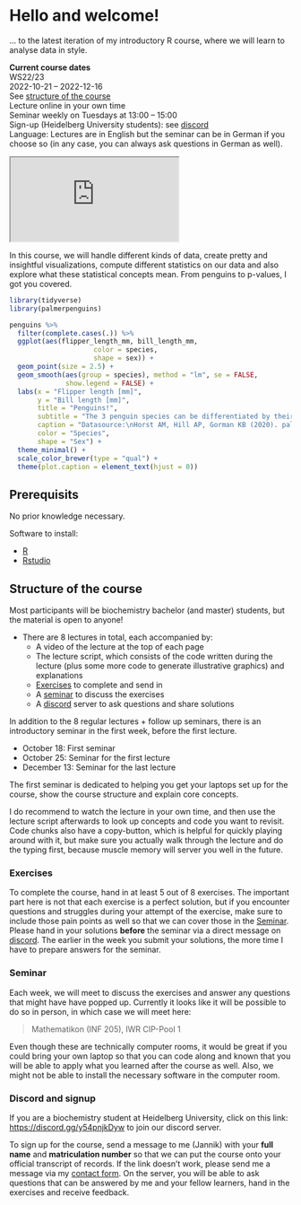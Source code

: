 # Hello and welcome! {- #welcome}

... to the latest iteration of my introductory R course, where we will learn to analyse data in style.

::: { .alert .alert-secondary}
**Current course dates**\
WS22/23\
2022-10-21 -- 2022-12-16\
See [structure of the course](#structure)\
Lecture online in your own time\
Seminar weekly on Tuesdays at 13:00 – 15:00\
Sign-up (Heidelberg University students): see [discord](#discord)\
Language: Lectures are in English but the seminar can be in German if you choose so
(in any case, you can always ask questions in German as well).
:::

::: {.video-container}
<iframe class="video" src="https://www.youtube.com/embed/GguzPRquTLI?vq=hd1080" allowfullscreen></iframe>
:::

In this course, we will handle different kinds of data, create pretty and insightful visualizations, compute different statistics on our data and also explore what these statistical concepts mean.
From penguins to p-values, I got you covered.

```r
library(tidyverse)
library(palmerpenguins)

penguins %>%
  filter(complete.cases(.)) %>% 
  ggplot(aes(flipper_length_mm, bill_length_mm,
                     color = species,
                     shape = sex)) +
  geom_point(size = 2.5) +
  geom_smooth(aes(group = species), method = "lm", se = FALSE,
              show.legend = FALSE) +
  labs(x = "Flipper length [mm]",
       y = "Bill length [mm]",
       title = "Penguins!",
       subtitle = "The 3 penguin species can be differentiated by their flipper- and bill-lengths.",
       caption = "Datasource:\nHorst AM, Hill AP, Gorman KB (2020). palmerpenguins:\nPalmer Archipelago (Antarctica) penguin data.\nR package version 0.1.0. https://allisonhorst.github.io/palmerpenguins/",
       color = "Species",
       shape = "Sex") +
  theme_minimal() +
  scale_color_brewer(type = "qual") +
  theme(plot.caption = element_text(hjust = 0))
```

## Prerequisits

No prior knowledge necessary.

Software to install:

- [R](https://cloud.r-project.org/)
- [Rstudio](https://www.rstudio.com/products/rstudio/download/#download)

## Structure of the course {#structure}

Most participants will be biochemistry bachelor (and master) students,
but the material is open to anyone!

- There are 8 lectures in total, each accompanied by:
  - A video of the lecture at the top of each page
  - The lecture script, which consists of the code written during the lecture
    (plus some more code to generate illustrative graphics) and explanations
  - [Exercises](#exe) to complete and send in
  - A [seminar] to discuss the exercises
  - A [discord](#discord) server to ask questions and share solutions

In addition to the 8 regular lectures + follow up seminars, there
is an introductory seminar in the first week, before the first lecture.

- October 18: First seminar
- October 25: Seminar for the first lecture
- December 13: Seminar for the last lecture

The first seminar is dedicated to helping you get your laptops set up for the course,
show the course structure and explain core concepts.

I do recommend to watch the lecture in your own time, and then use the lecture script afterwards to look up concepts and code you want to revisit.
Code chunks also have a copy-button, which is helpful for quickly playing around with it, but make sure you actually walk through the lecture and do the typing first,
because muscle memory will server you well in the future.

### Exercises {#exe}

To complete the course, hand in at least 5 out of 8 exercises.
The important part here is not that each exercise is a perfect solution,
but if you encounter questions and struggles during your attempt of the exercise, make sure to include those pain points as well so that we can cover those in the [Seminar].
Please hand in your solutions **before** the seminar via a direct message on [discord](#discord).
The earlier in the week you submit your solutions,
the more time I have to prepare answers for the seminar.

### Seminar

Each week, we will meet to discuss the exercises and answer any questions that might have have popped up.
Currently it looks like it will be possible to do so in person, in which case we will meet here: 

> Mathematikon (INF 205), IWR CIP-Pool 1

Even though these are technically computer rooms, it would be great if you could bring your own laptop so that you can code along and known that you will be able to apply what you learned after the course as well.
Also, we might not be able to install the necessary software in the computer room.

### Discord and signup {#discord}

If you are a biochemistry student at Heidelberg University, click on this link: <https://discord.gg/y54pnjkDyw> to join our discord server.

To sign up for the course, send a message to me (Jannik) with your **full name** and **matriculation number** so that we can put the course onto your official transcript of records.
If the link doesn't work, please send me a message via my [contact form](https://jmbuhr.de/contact).
On the server, you will be able to ask questions that can be answered by me and your fellow learners, hand in the exercises and receive feedback.


